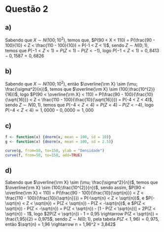 # Questão 2

## a)

Sabendo que $X \sim N(100; 10^{2})$, temos que, $P(90 < X < 110) = P(\frac{90 - 100}{10} < Z < \frac{110 - 100}{10}) = P(-1 < Z < 1)$, sendo $Z \sim N(0;1)$, temos que $P(-1 < Z < 1) = P(Z < 1) - P(Z < -1)$, logo $P(-1 < Z < 1) = 0,8413 - 0,1587 = 0,6826$

## b)

Sabendo que $X \sim N(100; 10^{2})$, então $\overline{\rm X} \sim (\mu; \frac{\sigma^2}{n})$, temos que $\overline{\rm X} \sim (100;\frac{10^{2}}{16})$, logo $P(90 < \overline{\rm X} < 110) = P(\frac{90 - 100}{\frac{10}{\sqrt{16}}} < Z < \frac{110 - 100}{\frac{10}{\sqrt{16}}}) = P(-4 < Z < 4)$, sendo $Z \sim N(0,1)$, temos que $P(-4 < Z < 4) = P(Z < 4) - P(Z < -4)$, logo $P(-4 < Z < 4) \simeq 1,0000 - 0,0000 \simeq 1,000$

## c)

```r
f <- function(x) {dnorm(x, mean = 100, sd = 10)}
g <- function(x) {dnorm(x, mean = 100, sd = 2.5)}

curve(g, from=50, to=150, ylab = "Densidade")
curve(f, from=50, to=150, add=TRUE)

```

## d)

Sabendo que $\overline{\rm X} \sim (\mu; \frac{\sigma^2}{n})$, temos que $\overline{\rm X} \sim (100;\frac{10^{2}}{n})$, sendo assim, $P(90 < \overline{\rm X} < 110) = P(\frac{90 - 100}{\frac{10}{\sqrt{n}}} < Z < \frac{110 - 100}{\frac{10}{\sqrt{n}}}) = P(-\sqrt{n} < Z < \sqrt{n})$, e $P(-\sqrt{n} < Z < \sqrt{n}) = P(Z < \sqrt{n}) - P(Z < -\sqrt{n})$, e $P(Z < \sqrt{n}) - P(Z < -\sqrt{n}) = P(Z < \sqrt{n}) - [1 - P(Z < \sqrt{n})] = 2P(Z < \sqrt{n}) - 1$, logo $2P(Z < \sqrt{n}) - 1 = 0,95 \rightarrow P(Z < \sqrt{n}) = \frac{1,95}{2} = 0,975$, sendo $Z \sim N(0;1)$, pela tabela $P(Z < 1,96) = 0,975$, então $\sqrt{n} = 1,96 \rightarrow n = 1,96^2 = 3,842$ 

